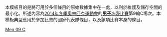 <noinclude>
本模板目的是將可用於多個條目的原始數據集中在一處，以利於維護及儲存空間的最小化。所述內容為[[2014年冬季奧林匹克運動會]]的[[2014年冬季奧林匹克運動會男子冰壺比賽|'''男子'''冰壺比賽]]第9輪C場次。本模板典型應用於參加比賽的國家代表隊條目，以及該項比賽本身的條目。
</noinclude>{{Curlingbox
| sheet = C {{v|2014 Winter Olympics men's curling draw 9 sheet C}}
| team1 = {{flagIOC|CAN|2014年冬季}}（[[布拉德·雅各布斯|雅各布斯]]）{{X}}
|1|0|0|3|0|0|1|0|1|1| |7
| team2 = {{flagIOC|GBR|2014年冬季}}（[[David Murdoch|Murdoch]]）
|0|1|1|0|2|0|0|1|0|0| |5
}}<noinclude>
{{2014 Winter Olympics curling convenience template navbox}}
[[Category:2014年冬季奧林匹克運動會冰壺比賽模板|Men 09 C]]
</noinclude>